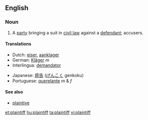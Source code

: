 ==English==
===Noun===
{{wikipedia}}
#A [[party]] bringing a suit in [[civil law]] against a [[defendant]]; accusers.

====Translations====
{{top}}
*Dutch: [[eiser]], [[aanklager]]
*German: [[Kläger]] ''m''
*Interlingua: [[demandator]]
{{mid}}
*Japanese: [[原告]] ([[げんこく]] genkoku)
*Portuguese: [[querelante]] ''m'' & ''f''
{{bottom}}

====See also====
*[[plaintive]]

[[et:plaintiff]]
[[hu:plaintiff]]
[[ta:plaintiff]]
[[vi:plaintiff]]